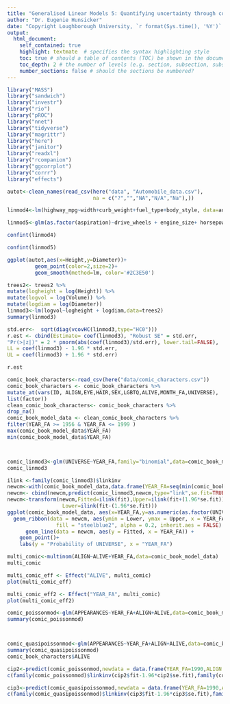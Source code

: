 ```yaml
---
title: "Generalised Linear Models 5: Quantifying uncertainty through confidence and prediction intervals"
author: "Dr. Eugenie Hunsicker"
date: "Copyright Loughborough University, `r format(Sys.time(), '%Y')`  \n Last update: `r format(Sys.time(), '%d %B')`"
output:
  html_document:
    self_contained: true
    highlight: textmate  # specifies the syntax highlighting style
    toc: true # should a table of contents (TOC) be shown in the document?
    toc_depth: 2 # the number of levels (e.g. section, subsection, subsubsection) shown in the TOC
    number_sections: false # should the sections be numbered?
---
```




```r
library("MASS")
library("sandwich")
library("investr")
library("rio")
library("pROC")
library("nnet")
library("tidyverse")
library("magrittr")
library("here")
library("janitor")
library("readxl")
library("rcompanion")
library("ggcorrplot")
library("corrr")
library("effects")
```

```r
autot<-clean_names(read_csv(here("data", "Automobile_data.csv"),
                            na = c("?","","NA","N/A","Na"),))  
```


```r
linmod4<-lm(highway_mpg~width+curb_weight+fuel_type+body_style, data=autot)

linmod5<-glm(as.factor(aspiration)~drive_wheels + engine_size+ horsepower,family="binomial",data=autot)
```

```r
confint(linmod4)
```
```r
confint(linmod5)
```



```r
ggplot(autot,aes(x=Height,y=Diameter))+
         geom_point(color=2,size=2)+
         geom_smooth(method=lm, color='#2C3E50')
```


```r

trees2<- trees2 %>%
mutate(logheight = log(Height)) %>%
mutate(logvol = log(Volume)) %>%
mutate(logdiam = log(Diameter))
linmod3<-lm(logvol~logheight + logdiam,data=trees2)
summary(linmod3)


```


```r
std.err<-  sqrt(diag(vcovHC(linmod3,type="HC0")))
r.est <- cbind(Estimate= coef(linmod3), "Robust SE" = std.err,
"Pr(>|z|)" = 2 * pnorm(abs(coef(linmod3)/std.err), lower.tail=FALSE),
LL = coef(linmod3) - 1.96 * std.err,
UL = coef(linmod3) + 1.96 * std.err)

r.est
```



```r

comic_book_characters<-read_csv(here("data/comic_characters.csv"))
comic_book_characters <- comic_book_characters %>%
mutate_at(vars(ID, ALIGN,EYE,HAIR,SEX,LGBTQ,ALIVE,MONTH_FA,UNIVERSE),
list(factor))
clean_comic_book_characters<- comic_book_characters %>%
drop_na()
comic_book_model_data <- clean_comic_book_characters %>%
filter(YEAR_FA >= 1956 & YEAR_FA <= 1999 )
max(comic_book_model_data$YEAR_FA)
min(comic_book_model_data$YEAR_FA)



comic_linmod3<-glm(UNIVERSE~YEAR_FA,family="binomial",data=comic_book_model_data)
comic_linmod3
```

```r
ilink <-family(comic_linmod3)$linkinv
newcm<-with(comic_book_model_data,data.frame(YEAR_FA=seq(min(comic_book_model_data$YEAR_FA),max(comic_book_model_data$YEAR_FA),length=100)))
newcm<- cbind(newcm,predict(comic_linmod3,newcm,type="link",se.fit=TRUE)[1:2])
newcm<-transform(newcm,Fitted=ilink(fit),Upper=ilink(fit+(1.96*se.fit)),
                  Lower=ilink(fit-(1.96*se.fit)))
ggplot(comic_book_model_data, aes(x=YEAR_FA,y=as.numeric(as.factor(UNIVERSE))-1 ))+
  geom_ribbon(data = newcm, aes(ymin = Lower, ymax = Upper, x = YEAR_FA),
                fill = "steelblue2", alpha = 0.2, inherit.aes = FALSE) +
      geom_line(data = newcm, aes(y = Fitted, x = YEAR_FA)) +
    geom_point()+
    labs(y = "Probability of UNIVERSE", x = "YEAR_FA")
```

```r

multi_comic<-multinom(ALIGN~ALIVE+YEAR_FA,data=comic_book_model_data)
multi_comic


```
```r
multi_comic_eff <- Effect("ALIVE", multi_comic)
plot(multi_comic_eff)
```



```r
multi_comic_eff2 <- Effect("YEAR_FA", multi_comic)
plot(multi_comic_eff2)
```


```r
comic_poissonmod<-glm(APPEARANCES~YEAR_FA+ALIGN+ALIVE,data=comic_book_model_data,family="poisson")
summary(comic_poissonmod)



comic_quasipoissonmod<-glm(APPEARANCES~YEAR_FA+ALIGN+ALIVE,data=comic_book_model_data,family="quasipoisson")
summary(comic_quasipoissonmod)
comic_book_characters$ALIVE
```

```r
cip2<-predict(comic_poissonmod,newdata = data.frame(YEAR_FA=1990,ALIGN ="Good Characters", ALIVE = "Living Characters" ),type="link",se.fit=TRUE)
c(family(comic_poissonmod)$linkinv(cip2$fit-1.96*cip2$se.fit),family(comic_poissonmod)$linkinv(cip2$fit),family(comic_poissonmod)$linkinv(cip2$fit+1.96*cip2$se.fit))
```
```r
cip3<-predict(comic_quasipoissonmod,newdata = data.frame(YEAR_FA=1990,ALIGN ="Good Characters", ALIVE = "Living Characters" ),type="link",se.fit=TRUE)
c(family(comic_quasipoissonmod)$linkinv(cip3$fit-1.96*cip3$se.fit),family(comic_quasipoissonmod)$linkinv(cip3$fit),family(comic_quasipoissonmod)$linkinv(cip3$fit+1.96*cip3$se.fit))
```
